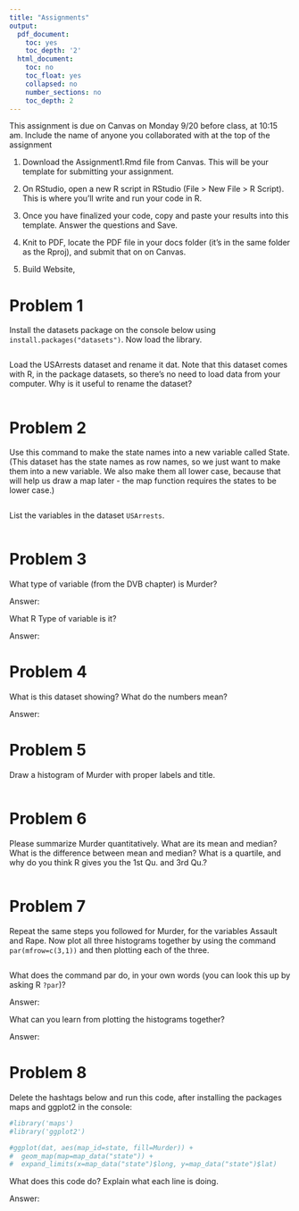 ```yaml
---
title: "Assignments"
output:
  pdf_document:
    toc: yes
    toc_depth: '2'
  html_document:
    toc: no
    toc_float: yes
    collapsed: no
    number_sections: no
    toc_depth: 2
---
```




This assignment is due on Canvas on Monday 9/20 before class, at 10:15 am. Include the name of anyone you collaborated with at the top of the assignment



1. Download the Assignment1.Rmd file from Canvas. This will be your template for submitting your assignment.

2. On RStudio, open a new R script in RStudio (File > New File > R Script). This is where you'll write and run your code in R.

3. Once you have finalized your code, copy and paste your results into this template. Answer the questions and Save.

4. Knit to PDF, locate the PDF file in your docs folder (it's in the same folder as the Rproj), and submit that on on Canvas.

5. Build Website, 









# Problem 1 

Install the datasets package on the console below using `install.packages("datasets")`. Now load the library.

```r

```

Load the USArrests dataset and rename it dat. Note that this dataset comes with R, in the package datasets, so there's no need to load data from your computer. Why is it useful to rename the dataset?

```r

```

# Problem 2

Use this command to make the state names into a new variable called State. (This dataset has the state names as row names, so we just want to make them into a new variable. We also make them all lower case, because that will help us draw a map later - the map function requires the states to be lower case.)

```r

```

List the variables in the dataset `USArrests`.

```r

```

# Problem 3 

What type of variable (from the DVB chapter) is Murder? 

Answer: 

What R Type of variable is it?

Answer:


# Problem 4

What is this dataset showing? What do the numbers mean? 

Answer: 

# Problem 5

Draw a histogram of Murder with proper labels and title.

```r

```

# Problem 6

Please summarize Murder quantitatively. What are its mean and median? What is the difference between mean and median? What is a quartile, and why do you think R gives you the 1st Qu. and 3rd Qu.?

```r

```

# Problem 7

Repeat the same steps you followed for Murder, for the variables Assault and Rape. Now plot all three histograms together by using the command `par(mfrow=c(3,1))` and then plotting each of the three. 

```r

```

What does the command par do, in your own words (you can look this up by asking R `?par`)?

Answer:

What can you learn from plotting the histograms together?

Answer:
  
# Problem 8

Delete the hashtags below and run this code, after installing the packages maps and ggplot2 in the console:

```r
#library('maps') 
#library('ggplot2') 

#ggplot(dat, aes(map_id=state, fill=Murder)) + 
#  geom_map(map=map_data("state")) + 
#  expand_limits(x=map_data("state")$long, y=map_data("state")$lat)
```

What does this code do? Explain what each line is doing.

Answer:




